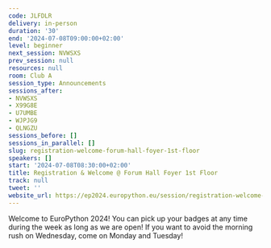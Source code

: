 ```yaml
---
code: JLFDLR
delivery: in-person
duration: '30'
end: '2024-07-08T09:00:00+02:00'
level: beginner
next_session: NVWSXS
prev_session: null
resources: null
room: Club A
session_type: Announcements
sessions_after:
- NVWSXS
- X99G8E
- U7UMBE
- WJPJG9
- QLNGZU
sessions_before: []
sessions_in_parallel: []
slug: registration-welcome-forum-hall-foyer-1st-floor
speakers: []
start: '2024-07-08T08:30:00+02:00'
title: Registration & Welcome @ Forum Hall Foyer 1st Floor
track: null
tweet: ''
website_url: https://ep2024.europython.eu/session/registration-welcome-forum-hall-foyer-1st-floor
---
```


Welcome to EuroPython 2024! You can pick up your badges at any time during the week as long as we are open! If you want to avoid the morning rush on Wednesday, come on Monday and Tuesday!
